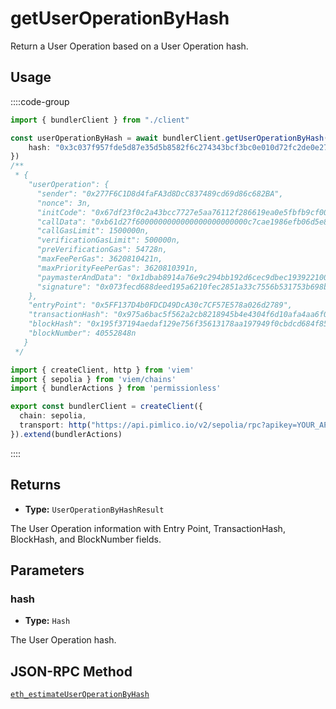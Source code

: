 # getUserOperationByHash

Return a User Operation based on a User Operation hash.

## Usage

::::code-group

```ts [example.ts]
import { bundlerClient } from "./client"

const userOperationByHash = await bundlerClient.getUserOperationByHash({
    hash: "0x3c037f957fde5d87e35d5b8582f6c274343bcf3bc0e010d72fc2de0e27f4a6aa"
})
/**
 * {
    "userOperation": {
      "sender": "0x277F6C1D8d4faFA3d8DcC837489cd69d86c682BA",
      "nonce": 3n,
      "initCode": "0x67df23f0c2a43bcc7727e5aa76112f286619ea0e5fbfb9cf00000000000000000000000035764204352772776d5f4c9aae84e06e03a143c00000000000000000000000000000000000000000000000000000000000000000",
      "callData": "0xb61d27f6000000000000000000000000c7cae1986efb06d5e8041724b4a53ad165ffa022000000000000000000000000000000000000000000000000000000000000000000000000000000000000000000000000000000000000000000000000000000600000000000000000000000000000000000000000000000000000000000000000",
      "callGasLimit": 1500000n,
      "verificationGasLimit": 500000n,
      "preVerificationGas": 54728n,
      "maxFeePerGas": 3620810421n,
      "maxPriorityFeePerGas": 3620810391n,
      "paymasterAndData": "0x1dbab8914a76e9c294bb192d6cec9dbec193922100000000000000000000000000000000000000000000000000000000651357d50000000000000000000000000000000000000000000000000000000000000000f0aa703445cb7ecf59fc0b5411af08b93afc357356af37eba6d49b2d91bdbc83621fdc45be2e833bdd76038c2e284f1c44a0f150360c3966bb8510d618238aaa1b",
      "signature": "0x073fecd688deed195a6210fec2851a33c7556b531753b698bebfd5c5491ff64520776269a5ce5f80caa4456258c725feeccea4265f007e269c7912a8d3f1c8531b"
    },
    "entryPoint": "0x5FF137D4b0FDCD49DcA30c7CF57E578a026d2789",
    "transactionHash": "0x975a6bac5f562a2cb8218945b4e4304f6d10afa4aa6f02830e6d6dcafc450d66",
    "blockHash": "0x195f37194aedaf129e756f35613178aa197949f0cbdcd684f8573b1afc34924c",
    "blockNumber": 40552848n
   }
 */
```

```ts [client.ts]
import { createClient, http } from 'viem'
import { sepolia } from 'viem/chains'
import { bundlerActions } from 'permissionless'

export const bundlerClient = createClient({ 
  chain: sepolia,
  transport: http("https://api.pimlico.io/v2/sepolia/rpc?apikey=YOUR_API_KEY_HERE")
}).extend(bundlerActions)
```

::::

## Returns

- **Type:** `UserOperationByHashResult`

The User Operation information with Entry Point, TransactionHash, BlockHash, and BlockNumber fields.

## Parameters

### hash

- **Type:** `Hash`

The User Operation hash.

## JSON-RPC Method

[`eth_estimateUserOperationByHash`](https://eips.ethereum.org/EIPS/eip-4337#rpc-methods-eth-namespace)